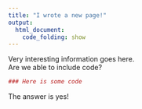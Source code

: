 ```yaml
---
title: "I wrote a new page!"
output: 
  html_document: 
    code_folding: show
---
```


Very interesting information goes here.
<br>
Are we able to include code?
```r
### Here is some code
```

The answer is yes!
<br><br>

